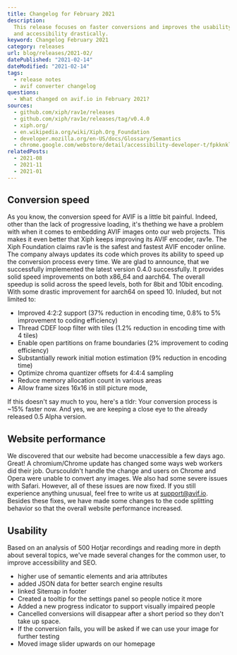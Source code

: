```yaml
---
title: Changelog for February 2021
description:
  This release focuses on faster conversions and improves the usability
  and accessibility drastically.
keyword: Changelog February 2021
category: releases
url: blog/releases/2021-02/
datePublished: "2021-02-14"
dateModified: "2021-02-14"
tags:
  - release notes
  - avif converter changelog
questions:
  - What changed on avif.io in February 2021?
sources:
  - github.com/xiph/rav1e/releases
  - github.com/xiph/rav1e/releases/tag/v0.4.0
  - xiph.org/
  - en.wikipedia.org/wiki/Xiph.Org_Foundation
  - developer.mozilla.org/en-US/docs/Glossary/Semantics
  - chrome.google.com/webstore/detail/accessibility-developer-t/fpkknkljclfencbdbgkenhalefipecmb
relatedPosts:
  - 2021-08
  - 2021-11
  - 2021-01
---
```


## Conversion speed

As you know, the conversion speed for AVIF is a little bit painful. Indeed, other than the lack of progressive loading, it's thething we have a problem with when it comes to embedding AVIF images onto our web projects. This makes it even better that Xiph keeps improving its AVIF encoder, rav1e. The Xiph Foundation claims rav1e is the safest and fastest AVIF encoder online. The company always updates its code which proves its ability to speed up the conversion process every time. We are glad to announce, that we successfully implemented the latest version 0.4.0 successfully. It provides solid speed improvements on both x86_64 and aarch64\. The overall speedup is solid across the speed levels, both for 8bit and 10bit encoding. With some drastic improvement for aarch64 on speed 10\. Inluded, but not limited to:

- Improved 4:2:2 support (37% reduction in encoding time, 0.8% to 5% improvement to coding efficiency)
- Thread CDEF loop filter with tiles (1.2% reduction in encoding time with 4 tiles)
- Enable open partitions on frame boundaries (2% improvement to coding efficiency)
- Substantially rework initial motion estimation (9% reduction in encoding time)
- Optimize chroma quantizer offsets for 4:4:4 sampling
- Reduce memory allocation count in various areas
- Allow frame sizes 16x16 in still picture mode,

If this doesn't say much to you, here's a tldr: Your conversion process is ~15% faster now. And yes, we are keeping a close eye to the already released 0.5 Alpha version.

## Website performance

We discovered that our website had become unaccessible a few days ago. Great! A chromium/Chrome update has changed some ways web workers did their job. Ourscouldn't handle the change and users on Chrome and Opera were unable to convert any images. We also had some severe issues with Safari. However, all of these issues are now fixed. If you still experience anything unusual, feel free to write us at support@avif.io. Besides these fixes, we have made some changes to the code splitting behavior so that the overall website performance increased.

## Usability

Based on an analysis of 500 Hotjar recordings and reading more in depth about several topics, we've made several changes for the common user, to improve accessibility and SEO.

- higher use of semantic elements and aria attributes
- added JSON data for better search engine results
- linked Sitemap in footer
- Created a tooltip for the settings panel so people notice it more
- Added a new progress indicator to support visually impaired people
- Cancelled conversions will disappear after a short period so they don't take up space.
- If the conversion fails, you will be asked if we can use your image for further testing
- Moved image slider upwards on our homepage
